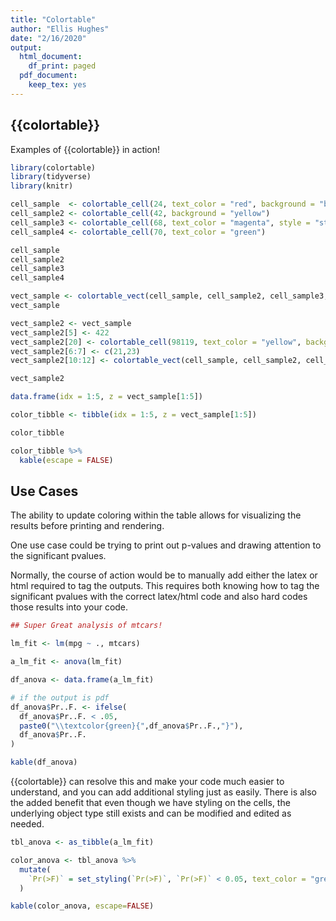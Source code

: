 ```yaml
---
title: "Colortable"
author: "Ellis Hughes"
date: "2/16/2020"
output:
  html_document:
    df_print: paged
  pdf_document:
    keep_tex: yes
---
```


## {{colortable}}

Examples of {{colortable}} in action!

```r
library(colortable)
library(tidyverse)
library(knitr)
```

```r

cell_sample  <- colortable_cell(24, text_color = "red", background = "blue")
cell_sample2 <- colortable_cell(42, background = "yellow")
cell_sample3 <- colortable_cell(68, text_color = "magenta", style = "strikethrough")
cell_sample4 <- colortable_cell(70, text_color = "green")

cell_sample
cell_sample2
cell_sample3
cell_sample4

vect_sample <- colortable_vect(cell_sample, cell_sample2, cell_sample3, cell_sample4)
vect_sample

vect_sample2 <- vect_sample
vect_sample2[5] <- 422
vect_sample2[20] <- colortable_cell(98119, text_color = "yellow", background = "blue", style = "underline")
vect_sample2[6:7] <- c(21,23)
vect_sample2[10:12] <- colortable_vect(cell_sample, cell_sample2, cell_sample3)

vect_sample2

data.frame(idx = 1:5, z = vect_sample[1:5])

color_tibble <- tibble(idx = 1:5, z = vect_sample[1:5]) 

color_tibble

color_tibble %>% 
  kable(escape = FALSE)

```

## Use Cases

The ability to update coloring within the table allows for visualizing the results before printing and rendering.

One use case could be trying to print out p-values and drawing attention to the significant pvalues.

Normally, the course of action would be to manually add either the latex or html required to tag the outputs.
This requires both knowing how to tag the significant pvalues with the correct latex/html code and also hard codes those results into your code.

```r

## Super Great analysis of mtcars!

lm_fit <- lm(mpg ~ ., mtcars)

a_lm_fit <- anova(lm_fit)

df_anova <- data.frame(a_lm_fit)

# if the output is pdf
df_anova$Pr..F. <- ifelse(
  df_anova$Pr..F. < .05,
  paste0("\\textcolor{green}{",df_anova$Pr..F.,"}"),
  df_anova$Pr..F.
)

kable(df_anova)

```

{{colortable}} can resolve this and make your code much easier to understand, and you can add additional styling just as easily.
There is also the added benefit that even though we have styling on the cells, the underlying object type still exists and can be modified and edited as needed. 

```r

tbl_anova <- as_tibble(a_lm_fit)

color_anova <- tbl_anova %>% 
  mutate(
    `Pr(>F)` = set_styling(`Pr(>F)`, `Pr(>F)` < 0.05, text_color = "green", style = "underline")
  )

kable(color_anova, escape=FALSE)

```